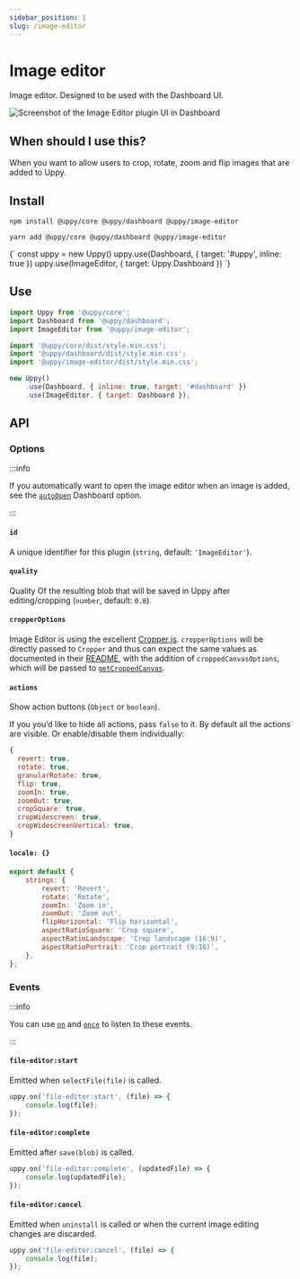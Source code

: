 ```yaml
---
sidebar_position: 1
slug: /image-editor
---
```




# Image editor

Image editor. Designed to be used with the Dashboard UI.

<div style={{ maxWidth: 500 }}>

![Screenshot of the Image Editor plugin UI in Dashboard](https://user-images.githubusercontent.com/1199054/87208710-654db400-c307-11ea-9471-6e3c6582d2a5.png)

</div>

## When should I use this?

When you want to allow users to crop, rotate, zoom and flip images that are
added to Uppy.

## Install

<Tabs>
  <TabItem value="npm" label="NPM" default>

```shell
npm install @uppy/core @uppy/dashboard @uppy/image-editor
```

  </TabItem>

  <TabItem value="yarn" label="Yarn">

```shell
yarn add @uppy/core @uppy/dashboard @uppy/image-editor
```

  </TabItem>

  <TabItem value="cdn" label="CDN">
    <UppyCdnExample>
      {`
        const uppy = new Uppy()
        uppy.use(Dashboard, { target: '#uppy', inline: true })
        uppy.use(ImageEditor, { target: Uppy.Dashboard })
      `}
    </UppyCdnExample>
  </TabItem>
</Tabs>

## Use

```js {3,7,11} showLineNumbers
import Uppy from '@uppy/core';
import Dashboard from '@uppy/dashboard';
import ImageEditor from '@uppy/image-editor';

import '@uppy/core/dist/style.min.css';
import '@uppy/dashboard/dist/style.min.css';
import '@uppy/image-editor/dist/style.min.css';

new Uppy()
	.use(Dashboard, { inline: true, target: '#dashboard' })
	.use(ImageEditor, { target: Dashboard });
```

## API

### Options

:::info

If you automatically want to open the image editor when an image is added, see
the [`autoOpen`](/docs/dashboard#autoopen) Dashboard option.

:::

#### `id`

A unique identifier for this plugin (`string`, default: `'ImageEditor'`).

#### `quality`

Quality Of the resulting blob that will be saved in Uppy after editing/cropping
(`number`, default: `0.8`).

#### `cropperOptions`

Image Editor is using the excellent
[Cropper.js](https://fengyuanchen.github.io/cropperjs/). `cropperOptions` will
be directly passed to `Cropper` and thus can expect the same values as
documented in their
[README](https://github.com/fengyuanchen/cropperjs/blob/HEAD/README.md#options),
with the addition of `croppedCanvasOptions`, which will be passed to
[`getCroppedCanvas`](https://github.com/fengyuanchen/cropperjs/blob/HEAD/README.md#getcroppedcanvasoptions).

#### `actions`

Show action buttons (`Object` or `boolean`).

If you you’d like to hide all actions, pass `false` to it. By default all the
actions are visible. Or enable/disable them individually:

```js
{
  revert: true,
  rotate: true,
  granularRotate: true,
  flip: true,
  zoomIn: true,
  zoomOut: true,
  cropSquare: true,
  cropWidescreen: true,
  cropWidescreenVertical: true,
}
```

#### `locale: {}`

```js
export default {
	strings: {
		revert: 'Revert',
		rotate: 'Rotate',
		zoomIn: 'Zoom in',
		zoomOut: 'Zoom out',
		flipHorizontal: 'Flip horizontal',
		aspectRatioSquare: 'Crop square',
		aspectRatioLandscape: 'Crop landscape (16:9)',
		aspectRatioPortrait: 'Crop portrait (9:16)',
	},
};
```

### Events

:::info

You can use [`on`](/docs/uppy#onevent-action) and
[`once`](/docs/uppy#onceevent-action) to listen to these events.

:::

#### `file-editor:start`

Emitted when `selectFile(file)` is called.

```js
uppy.on('file-editor:start', (file) => {
	console.log(file);
});
```

#### `file-editor:complete`

Emitted after `save(blob)` is called.

```js
uppy.on('file-editor:complete', (updatedFile) => {
	console.log(updatedFile);
});
```

#### `file-editor:cancel`

Emitted when `uninstall` is called or when the current image editing changes are
discarded.

```js
uppy.on('file-editor:cancel', (file) => {
	console.log(file);
});
```
